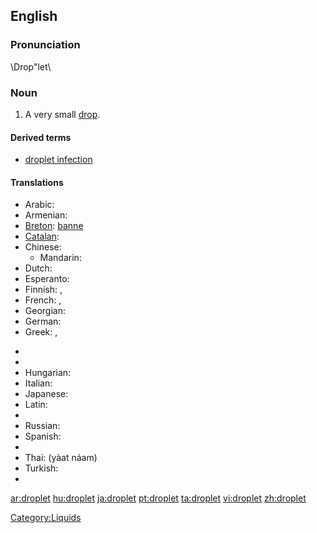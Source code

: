 ==English==
{{wikipedia}}

===Pronunciation===
\Drop"let\

===Noun===
{{en-noun}}

# A very small [[drop]].

====Derived terms====
* [[droplet infection]]

====Translations====
{{trans-top|very small drop}}
* Arabic: {{t|ar|قطيرة|f|tr=quṭáira|sc=Arab}}
* Armenian: {{t|hy|փոքր կաթիլ|tr=pok'r kat'il|xs=Armenian}}
* [[Breton]]: [[banne]] {{m}}
* [[Catalan]]: {{t-|ca|goteta|f}}
* Chinese:
** Mandarin: {{t|cmn|小滴|tr=xiǎodī|sc=Hani}}
* Dutch: {{t-|nl|druppeltje|n}}
* Esperanto: {{t|eo|guteto|xs=Esperanto}}
* Finnish: {{t+|fi|tippa}}, {{t+|fi|pisara}}
* French: {{t|fr|gouttelette|f}}, {{t+|fr|goutte|f}}
* Georgian: {{t-|ka|წვეთი|tr=ts‘vet‘i|sc=Geor|xs=Georgian}}
* German: {{t+|de|Tröpfchen|n}}
* Greek: {{t+|el|σταγονίδιο|n|tr=stagonídio|sc=Grek}}, {{t|el|σταλίτσα|f|tr=stalítsa|sc=Grek}}
{{trans-mid}}
* {{trreq|Hebrew}}
* {{trreq|Hindi}}
* Hungarian: {{t-|hu|cseppecske}}
* Italian: {{t-|it|gocciolina|f}}
* Japanese: {{t|ja|小滴|sc=Jpan}}
* Latin: {{t|la|guttula|f}}
* {{trreq|Portuguese}}
* Russian: {{t|ru|капелька|f|tr=kápel’ka|sc=Cyrl}}
* Spanish: {{t|es|gotita|f}}
* {{trreq|Swedish}}
* Thai: {{Thai|[[หยาดน้ำ]]}} (yàat náam)
* Turkish: {{t+|tr|damlacık}}
* {{trreq|Vietnamese}}
{{trans-bottom}}

[[Category:Liquids]]

[[ar:droplet]]
[[hu:droplet]]
[[ja:droplet]]
[[pt:droplet]]
[[ta:droplet]]
[[vi:droplet]]
[[zh:droplet]]